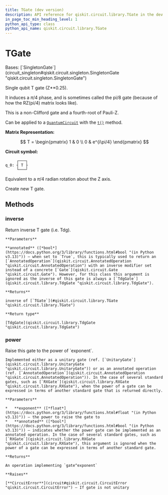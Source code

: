 ```yaml
---
title: TGate (dev version)
description: API reference for qiskit.circuit.library.TGate in the dev version of qiskit
in_page_toc_min_heading_level: 1
python_api_type: class
python_api_name: qiskit.circuit.library.TGate
---
```


# TGate

<Class id="qiskit.circuit.library.TGate" isDedicatedPage={true} github="https://github.com/Qiskit/qiskit/tree/stable/1.3/qiskit/circuit/library/standard_gates/t.py#L27-L102" signature="qiskit.circuit.library.TGate(*args, _force_mutable=False, **kwargs)" modifiers="class">
  Bases: [`SingletonGate`](circuit_singleton#qiskit.circuit.singleton.SingletonGate "qiskit.circuit.singleton.SingletonGate")

  Single qubit T gate (Z\*\*0.25).

  It induces a $\pi/4$ phase, and is sometimes called the pi/8 gate (because of how the RZ(pi/4) matrix looks like).

  This is a non-Clifford gate and a fourth-root of Pauli-Z.

  Can be applied to a [`QuantumCircuit`](qiskit.circuit.QuantumCircuit "qiskit.circuit.QuantumCircuit") with the [`t()`](qiskit.circuit.QuantumCircuit#t "qiskit.circuit.QuantumCircuit.t") method.

  **Matrix Representation:**

$$
T = \begin{pmatrix}
1 & 0 \\
0 & e^{i\pi/4}
\end{pmatrix}
$$

  **Circuit symbol:**

  ```text
       ┌───┐
  q_0: ┤ T ├
       └───┘
  ```

  Equivalent to a $\pi/4$ radian rotation about the Z axis.

  Create new T gate.

  ## Methods

  ### inverse

  <Function id="qiskit.circuit.library.TGate.inverse" github="https://github.com/Qiskit/qiskit/tree/stable/1.3/qiskit/circuit/library/standard_gates/t.py#L84-L96" signature="inverse(annotated=False)">
    Return inverse T gate (i.e. Tdg).

    **Parameters**

    **annotated** ([*bool*](https://docs.python.org/3/library/functions.html#bool "(in Python v3.13)")) – when set to `True`, this is typically used to return an [`AnnotatedOperation`](qiskit.circuit.AnnotatedOperation "qiskit.circuit.AnnotatedOperation") with an inverse modifier set instead of a concrete [`Gate`](qiskit.circuit.Gate "qiskit.circuit.Gate"). However, for this class this argument is ignored as the inverse of this gate is always a [`TdgGate`](qiskit.circuit.library.TdgGate "qiskit.circuit.library.TdgGate").

    **Returns**

    inverse of [`TGate`](#qiskit.circuit.library.TGate "qiskit.circuit.library.TGate")

    **Return type**

    [TdgGate](qiskit.circuit.library.TdgGate "qiskit.circuit.library.TdgGate")
  </Function>

  ### power

  <Function id="qiskit.circuit.library.TGate.power" github="https://github.com/Qiskit/qiskit/tree/stable/1.3/qiskit/circuit/library/standard_gates/t.py#L98-L99" signature="power(exponent, annotated=False)">
    Raise this gate to the power of `exponent`.

    Implemented either as a unitary gate (ref. [`UnitaryGate`](qiskit.circuit.library.UnitaryGate "qiskit.circuit.library.UnitaryGate")) or as an annotated operation (ref. [`AnnotatedOperation`](qiskit.circuit.AnnotatedOperation "qiskit.circuit.AnnotatedOperation")). In the case of several standard gates, such as [`RXGate`](qiskit.circuit.library.RXGate "qiskit.circuit.library.RXGate"), when the power of a gate can be expressed in terms of another standard gate that is returned directly.

    **Parameters**

    *   **exponent** ([*float*](https://docs.python.org/3/library/functions.html#float "(in Python v3.13)")) – the power to raise the gate to
    *   **annotated** ([*bool*](https://docs.python.org/3/library/functions.html#bool "(in Python v3.13)")) – indicates whether the power gate can be implemented as an annotated operation. In the case of several standard gates, such as [`RXGate`](qiskit.circuit.library.RXGate "qiskit.circuit.library.RXGate"), this argument is ignored when the power of a gate can be expressed in terms of another standard gate.

    **Returns**

    An operation implementing `gate^exponent`

    **Raises**

    [**CircuitError**](circuit#qiskit.circuit.CircuitError "qiskit.circuit.CircuitError") – If gate is not unitary
  </Function>
</Class>

